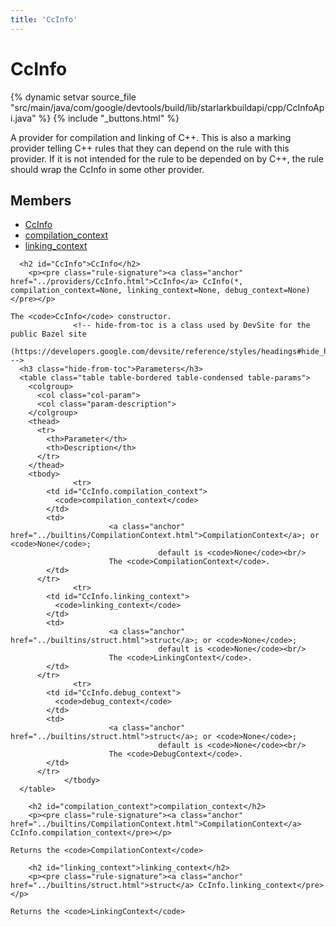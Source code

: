 ```yaml
---
title: 'CcInfo'
---
```


<html devsite>
<head>
  <meta name="project_path" value="/_project.yaml">
  <meta name="book_path" value="/_book.yaml">
</head>
<body>

<h1 class="page-title" id="modules.CcInfo">CcInfo</h1>

{% dynamic setvar source_file "src/main/java/com/google/devtools/build/lib/starlarkbuildapi/cpp/CcInfoApi.java" %}
{% include "_buttons.html" %}
<!-- {% raw %} -->

A provider for compilation and linking of C++. This is also a marking provider telling C++ rules that they can depend on the rule with this provider. If it is not intended for the rule to be depended on by C++, the rule should wrap the CcInfo in some other provider.

<h2>Members</h2>
<ul>
    <li>
    <a href="#CcInfo">CcInfo</a>
  </li>
      <li>
    <a href="#compilation_context">compilation_context</a>
  </li>
      <li>
    <a href="#linking_context">linking_context</a>
  </li>
  </ul>

      <h2 id="CcInfo">CcInfo</h2>
        <p><pre class="rule-signature"><a class="anchor" href="../providers/CcInfo.html">CcInfo</a> CcInfo(*, compilation_context=None, linking_context=None, debug_context=None)</pre></p>

    The <code>CcInfo</code> constructor.
                  <!-- hide-from-toc is a class used by DevSite for the public Bazel site
      (https://developers.google.com/devsite/reference/styles/headings#hide_headings_from_the_toc) -->
      <h3 class="hide-from-toc">Parameters</h3>
      <table class="table table-bordered table-condensed table-params">
        <colgroup>
          <col class="col-param">
          <col class="param-description">
        </colgroup>
        <thead>
          <tr>
            <th>Parameter</th>
            <th>Description</th>
          </tr>
        </thead>
        <tbody>
                  <tr>
            <td id="CcInfo.compilation_context">
              <code>compilation_context</code>
            </td>
            <td>
                          <a class="anchor" href="../builtins/CompilationContext.html">CompilationContext</a>; or <code>None</code>;
                                     default is <code>None</code><br/>
                          The <code>CompilationContext</code>.
            </td>
          </tr>
                  <tr>
            <td id="CcInfo.linking_context">
              <code>linking_context</code>
            </td>
            <td>
                          <a class="anchor" href="../builtins/struct.html">struct</a>; or <code>None</code>;
                                     default is <code>None</code><br/>
                          The <code>LinkingContext</code>.
            </td>
          </tr>
                  <tr>
            <td id="CcInfo.debug_context">
              <code>debug_context</code>
            </td>
            <td>
                          <a class="anchor" href="../builtins/struct.html">struct</a>; or <code>None</code>;
                                     default is <code>None</code><br/>
                          The <code>DebugContext</code>.
            </td>
          </tr>
                </tbody>
      </table>

        <h2 id="compilation_context">compilation_context</h2>
        <p><pre class="rule-signature"><a class="anchor" href="../builtins/CompilationContext.html">CompilationContext</a> CcInfo.compilation_context</pre></p>

    Returns the <code>CompilationContext</code>

        <h2 id="linking_context">linking_context</h2>
        <p><pre class="rule-signature"><a class="anchor" href="../builtins/struct.html">struct</a> CcInfo.linking_context</pre></p>

    Returns the <code>LinkingContext</code>


</body>
</html>

<!-- {% endraw %} -->
